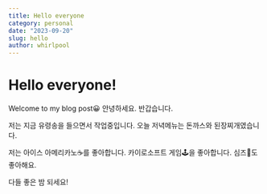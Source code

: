 ---
title: Hello everyone
category: personal
date: "2023-09-20"
slug: hello
author: whirlpool
---

# Hello everyone!

Welcome to my blog post😀
안녕하세요.
반갑습니다.

저는 지금 유령송을 들으면서 작업중입니다.
오늘 저녁메뉴는 돈까스와 된장찌개였습니다.

저는 아이스 아메리카노☕를 좋아합니다.
카이로소프트 게임🕹️을 좋아합니다.
심즈🥰도 좋아해요.

다들 좋은 밤 되세요!
